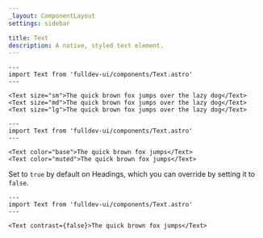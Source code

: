 ```yaml
---
_layout: ComponentLayout
settings: sidebar

title: Text
description: A native, styled text element.
---
```


```astro live props={{ title: 'size' }}
---
import Text from 'fulldev-ui/components/Text.astro'
---

<Text size="sm">The quick brown fox jumps over the lazy dog</Text>
<Text size="md">The quick brown fox jumps over the lazy dog</Text>
<Text size="lg">The quick brown fox jumps over the lazy dog</Text>
```

```astro live props={{ title: 'color' }}
---
import Text from 'fulldev-ui/components/Text.astro'
---

<Text color="base">The quick brown fox jumps</Text>
<Text color="muted">The quick brown fox jumps</Text>
```

Set to `true` by default on Headings, which you can override by setting it to `false`.

```astro live props={{ title: 'contrast' }}
---
import Text from 'fulldev-ui/components/Text.astro'
---

<Text contrast={false}>The quick brown fox jumps</Text>
```
